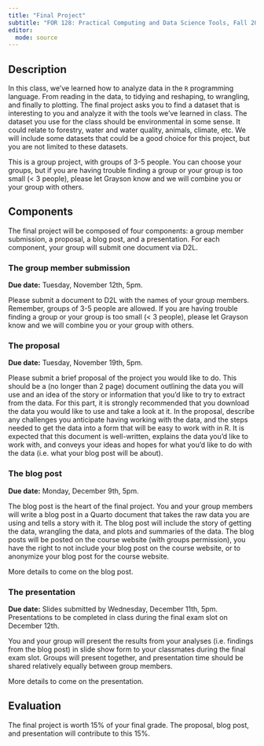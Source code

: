 ```yaml
---
title: "Final Project"
subtitle: "FOR 128: Practical Computing and Data Science Tools, Fall 2024"
editor: 
  mode: source
---
```


## Description

In this class, we've learned how to analyze data in the `R` programming language. From reading in the data, to tidying and reshaping, to wrangling, and finally to plotting. The final project asks you to find a dataset that is interesting to you and analyze it with the tools we've learned in class. The dataset you use for the class should be environmental in some sense. It could relate to forestry, water and water quality, animals, climate, etc. We will include some datasets that could be a good choice for this project, but you are not limited to these datasets. 

This is a group project, with groups of 3-5 people. You can choose your groups, but if you are having trouble finding a group or your group is too small (< 3 people), please let Grayson know and we will combine you or your group with others. 

## Components

The final project will be composed of four components: a group member submission, a proposal, a blog post, and a presentation. For each component, your group will submit one document via D2L.

### The group member submission

**Due date:** Tuesday, November 12th, 5pm.

Please submit a document to D2L with the names of your group members. Remember, groups of 3-5 people are allowed. If you are having trouble finding a group or your group is too small (< 3 people), please let Grayson know and we will combine you or your group with others. 

### The proposal

**Due date:** Tuesday, November 19th, 5pm. 

Please submit a brief proposal of the project you would like to do. This should be a (no longer than 2 page) document outlining the data you will use and an idea of the story or information that you'd like to try to extract from the data. For this part, it is strongly recommended that you download the data you would like to use and take a look at it. In the proposal, describe any challenges you anticipate having working with the data, and the steps needed to get the data into a form that will be easy to work with in R. It is expected that this document is well-written, explains the data you'd like to work with, and conveys your ideas and hopes for what you'd like to do with the data (i.e. what your blog post will be about). 

### The blog post

**Due date:** Monday, December 9th, 5pm. 

The blog post is the heart of the final project. You and your group members will write a blog post in a Quarto document that takes the raw data you are using and tells a story with it. The blog post will include the story of getting the data, wrangling the data, and plots and summaries of the data. The blog posts will be posted on the course website (with groups permission), you have the right to not include your blog post on the course website, or to anonymize your blog post for the course website. 

More details to come on the blog post. 

### The presentation

**Due date:** Slides submitted by Wednesday, December 11th, 5pm. Presentations to be completed in class during the final exam slot on December 12th. 

You and your group will present the results from your analyses (i.e. findings from the blog post) in slide show form to your classmates during the final exam slot. Groups will present together, and presentation time should be shared relatively equally between group members. 

More details to come on the presentation. 


## Evaluation

The final project is worth 15% of your final grade. The proposal, blog post, and presentation will contribute to this 15%. 